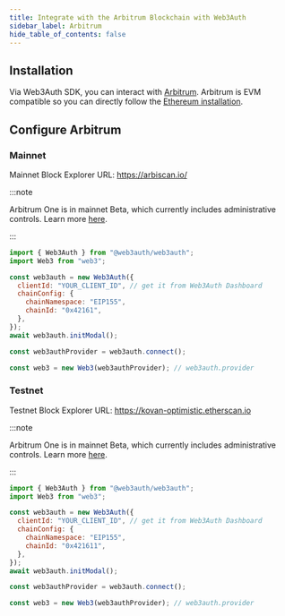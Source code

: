 ```yaml
---
title: Integrate with the Arbitrum Blockchain with Web3Auth
sidebar_label: Arbitrum
hide_table_of_contents: false
---
```


## Installation

Via Web3Auth SDK, you can interact with [Arbitrum](https://arbitrum.io/). Arbitrum is EVM compatible so you can directly follow the
[Ethereum installation](./ethereum).

## Configure Arbitrum

### Mainnet

Mainnet Block Explorer URL: https://arbiscan.io/

:::note

Arbitrum One is in mainnet Beta, which currently includes administrative controls. Learn more
[here](https://developer.offchainlabs.com/docs/mainnet#some-words-of-caution).

:::

```js
import { Web3Auth } from "@web3auth/web3auth";
import Web3 from "web3";

const web3auth = new Web3Auth({
  clientId: "YOUR_CLIENT_ID", // get it from Web3Auth Dashboard
  chainConfig: {
    chainNamespace: "EIP155",
    chainId: "0x42161",
  },
});
await web3auth.initModal();

const web3authProvider = web3auth.connect();

const web3 = new Web3(web3authProvider); // web3auth.provider
```

### Testnet

Testnet Block Explorer URL: https://kovan-optimistic.etherscan.io

:::note

Arbitrum One is in mainnet Beta, which currently includes administrative controls. Learn more
[here](https://developer.offchainlabs.com/docs/mainnet#some-words-of-caution).

:::

```js
import { Web3Auth } from "@web3auth/web3auth";
import Web3 from "web3";

const web3auth = new Web3Auth({
  clientId: "YOUR_CLIENT_ID", // get it from Web3Auth Dashboard
  chainConfig: {
    chainNamespace: "EIP155",
    chainId: "0x421611",
  },
});
await web3auth.initModal();

const web3authProvider = web3auth.connect();

const web3 = new Web3(web3authProvider); // web3auth.provider
```
